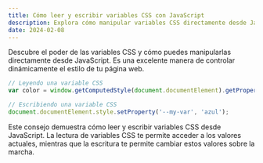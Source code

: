 ```yaml
---
title: Cómo leer y escribir variables CSS con JavaScript
description: Explora cómo manipular variables CSS directamente desde JavaScript, ofreciendo un control dinámico sobre el estilo de tu página web.
date: 2024-02-08
---
```


Descubre el poder de las variables CSS y cómo puedes manipularlas directamente desde JavaScript. Es una excelente manera de controlar dinámicamente el estilo de tu página web.

```javascript
// Leyendo una variable CSS
var color = window.getComputedStyle(document.documentElement).getPropertyValue('--my-var');

// Escribiendo una variable CSS
document.documentElement.style.setProperty('--my-var', 'azul');
```

Este consejo demuestra cómo leer y escribir variables CSS desde JavaScript. La lectura de variables CSS te permite acceder a los valores actuales, mientras que la escritura te permite cambiar estos valores sobre la marcha.